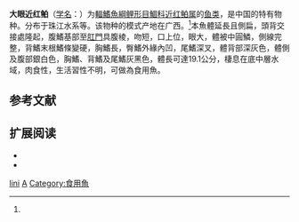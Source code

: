 {{Speciesbox
| name = 大眼近红鲌
| status = NE
| status_system = IUCN3.1
| image = 
| genus = Ancherythroculter
| species = lini
| authority = Luo, 1994<ref name='id5833'>{{cite web| url =http://www.bioinfo.cn/db05/BjdwSpecies.php?action=view&id=5833| title =大眼近红鲌| work =中国动物物种编目数据库| publisher =中国科学院微生物研究所| author =中国科学院动物研究所| accessdate =2009-04-11| deadurl =yes| archiveurl =https://web.archive.org/web/20160305015637/http://www.bioinfo.cn/db05/BjdwSpecies.php?action=view&id=5833| archivedate =2016-03-05}}</ref>
}}

'''大眼近红鲌'''（[[学名|学名]]：{{lang|la|''Ancherythroculter lini''}}）为[[輻鰭魚綱|輻鰭魚綱]][[鲤形目|鲤形目]][[鯝科|鯝科]][[近红鲌属|近红鲌属]]的[[鱼类|鱼类]]，是中国的特有物种。分布于珠江水系等。该物种的模式产地在广西。<ref name='id5833'/>本魚體延長且側扁，頭背交接處隆起，腹鰭基部至[[肛門|肛門]]具腹棱，吻短，口上位，眼大，體被中圓鱗，側線完整，背鰭末根鰭條變硬，胸鰭長，臀鰭外緣內凹，尾鰭深叉，體背部深灰色，體側及腹部銀白色，胸鰭、背鰭及尾鰭灰黑色，體長可達19.1公分，棲息在底中層水域，肉食性，生活習性不明，可做為食用魚。

== 参考文献 ==
{{reflist}}

== 扩展阅读 ==
{{refbegin}}
*{{wikispecies-inline|Ancherythroculter lini|大眼近红鲌}}
*{{FishBase_species|genus=Ancherythroculter|species=lini|year=2011|month=12}}
{{refend}}
{{Taxonbar|from=Q5490359}}

[[Category:近红鲌属|lini]]
[[Category:1994年描述的鱼类|A]]
[[Category:食用魚|Category:食用魚]]

{{鯉形目小作品}}